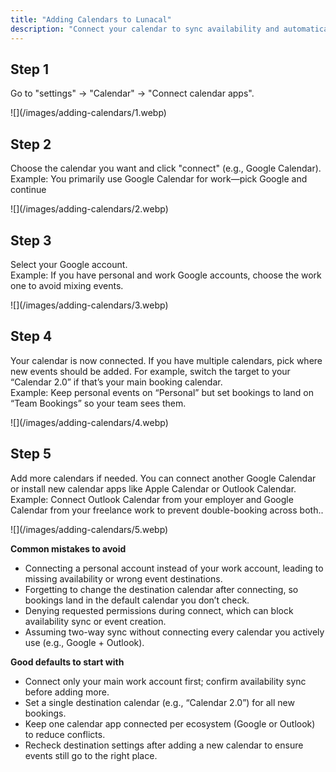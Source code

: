 ```yaml
---
title: "Adding Calendars to Lunacal"
description: "Connect your calendar to sync availability and automatically add bookings. This prevents double-booking and lets you choose which calendar receives new events."
---
```


## Step 1

Go to "settings" → "Calendar" → "Connect calendar apps".

<Frame>
  ![](/images/adding-calendars/1.webp)
</Frame>

## Step 2

Choose the calendar you want and click "connect" (e.g., Google Calendar).\
Example: You primarily use Google Calendar for work—pick Google and continue

<Frame>
  ![](/images/adding-calendars/2.webp)
</Frame>

## Step 3

Select your Google account.\
Example: If you have personal and work Google accounts, choose the work one to avoid mixing events.

<Frame>
  ![](/images/adding-calendars/3.webp)
</Frame>

## Step 4

Your calendar is now connected. If you have multiple calendars, pick where new events should be added. For example, switch the target to your “Calendar 2.0” if that’s your main booking calendar.\
Example: Keep personal events on “Personal” but set bookings to land on “Team Bookings” so your team sees them.

<Frame>
  ![](/images/adding-calendars/4.webp)
</Frame>

## Step 5

Add more calendars if needed. You can connect another Google Calendar or install new calendar apps like Apple Calendar or Outlook Calendar.\
Example: Connect Outlook Calendar from your employer and Google Calendar from your freelance work to prevent double-booking across both..

<Frame>
  ![](/images/adding-calendars/5.webp)
</Frame>

**Common mistakes to avoid**

- Connecting a personal account instead of your work account, leading to missing availability or wrong event destinations.
- Forgetting to change the destination calendar after connecting, so bookings land in the default calendar you don’t check.
- Denying requested permissions during connect, which can block availability sync or event creation.
- Assuming two-way sync without connecting every calendar you actively use (e.g., Google + Outlook).

**Good defaults to start with**

- Connect only your main work account first; confirm availability sync before adding more.
- Set a single destination calendar (e.g., “Calendar 2.0”) for all new bookings.
- Keep one calendar app connected per ecosystem (Google or Outlook) to reduce conflicts.
- Recheck destination settings after adding a new calendar to ensure events still go to the right place.